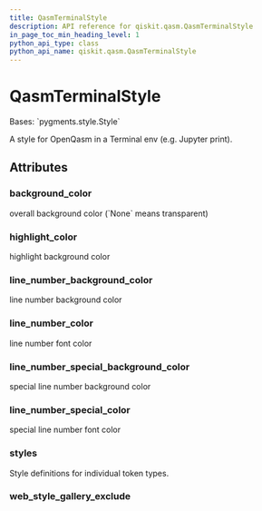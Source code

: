 ```yaml
---
title: QasmTerminalStyle
description: API reference for qiskit.qasm.QasmTerminalStyle
in_page_toc_min_heading_level: 1
python_api_type: class
python_api_name: qiskit.qasm.QasmTerminalStyle
---
```


# QasmTerminalStyle

<Class id="qiskit.qasm.QasmTerminalStyle" isDedicatedPage={true} github="https://github.com/qiskit/qiskit/tree/stable/0.21/qiskit/qasm/pygments/lexer.py" signature="QasmTerminalStyle">
  Bases: `pygments.style.Style`

  A style for OpenQasm in a Terminal env (e.g. Jupyter print).

  ## Attributes

  ### background\_color

  <Attribute id="qiskit.qasm.QasmTerminalStyle.background_color" attributeValue="'#ffffff'">
    overall background color (`None` means transparent)
  </Attribute>

  ### highlight\_color

  <Attribute id="qiskit.qasm.QasmTerminalStyle.highlight_color" attributeValue="'#ffffcc'">
    highlight background color
  </Attribute>

  ### line\_number\_background\_color

  <Attribute id="qiskit.qasm.QasmTerminalStyle.line_number_background_color" attributeValue="'transparent'">
    line number background color
  </Attribute>

  ### line\_number\_color

  <Attribute id="qiskit.qasm.QasmTerminalStyle.line_number_color" attributeValue="'inherit'">
    line number font color
  </Attribute>

  ### line\_number\_special\_background\_color

  <Attribute id="qiskit.qasm.QasmTerminalStyle.line_number_special_background_color" attributeValue="'#ffffc0'">
    special line number background color
  </Attribute>

  ### line\_number\_special\_color

  <Attribute id="qiskit.qasm.QasmTerminalStyle.line_number_special_color" attributeValue="'#000000'">
    special line number font color
  </Attribute>

  ### styles

  <Attribute id="qiskit.qasm.QasmTerminalStyle.styles" attributeValue="{Token: '', Token.Comment: '', Token.Comment.Hashbang: '', Token.Comment.Multiline: '', Token.Comment.Preproc: '', Token.Comment.PreprocFile: '', Token.Comment.Single: '', Token.Comment.Special: '', Token.Error: '', Token.Escape: '', Token.Generic: '', Token.Generic.Deleted: '', Token.Generic.Emph: '', Token.Generic.Error: '', Token.Generic.Heading: '', Token.Generic.Inserted: '', Token.Generic.Output: '', Token.Generic.Prompt: '', Token.Generic.Strong: '', Token.Generic.Subheading: '', Token.Generic.Traceback: '', Token.Keyword: '', Token.Keyword.Constant: '', Token.Keyword.Declaration: 'ansibrightgreen', Token.Keyword.Namespace: '', Token.Keyword.Pseudo: '', Token.Keyword.Reserved: 'ansibrightgreen', Token.Keyword.Type: 'ansibrightmagenta', Token.Literal: '', Token.Literal.Date: '', Token.Literal.Number: 'ansibrightcyan', Token.Literal.Number.Bin: '', Token.Literal.Number.Float: '', Token.Literal.Number.Hex: '', Token.Literal.Number.Integer: '', Token.Literal.Number.Integer.Long: '', Token.Literal.Number.Oct: '', Token.Literal.String: 'ansibrightred', Token.Literal.String.Affix: '', Token.Literal.String.Backtick: '', Token.Literal.String.Char: '', Token.Literal.String.Delimiter: '', Token.Literal.String.Doc: '', Token.Literal.String.Double: '', Token.Literal.String.Escape: '', Token.Literal.String.Heredoc: '', Token.Literal.String.Interpol: '', Token.Literal.String.Other: '', Token.Literal.String.Regex: '', Token.Literal.String.Single: '', Token.Literal.String.Symbol: '', Token.Name: '', Token.Name.Attribute: '', Token.Name.Builtin: 'ansibrightblue', Token.Name.Builtin.Pseudo: '', Token.Name.Class: '', Token.Name.Constant: '', Token.Name.Decorator: '', Token.Name.Entity: '', Token.Name.Exception: '', Token.Name.Function: 'ansibrightyellow', Token.Name.Function.Magic: '', Token.Name.Label: '', Token.Name.Namespace: '', Token.Name.Other: '', Token.Name.Property: '', Token.Name.Tag: '', Token.Name.Variable: '', Token.Name.Variable.Class: '', Token.Name.Variable.Global: '', Token.Name.Variable.Instance: '', Token.Name.Variable.Magic: '', Token.Operator: '', Token.Operator.Word: '', Token.Other: '', Token.Punctuation: '', Token.Punctuation.Marker: '', Token.Text: '', Token.Text.Whitespace: ''}">
    Style definitions for individual token types.
  </Attribute>

  ### web\_style\_gallery\_exclude

  <Attribute id="qiskit.qasm.QasmTerminalStyle.web_style_gallery_exclude" attributeValue="False" />
</Class>

